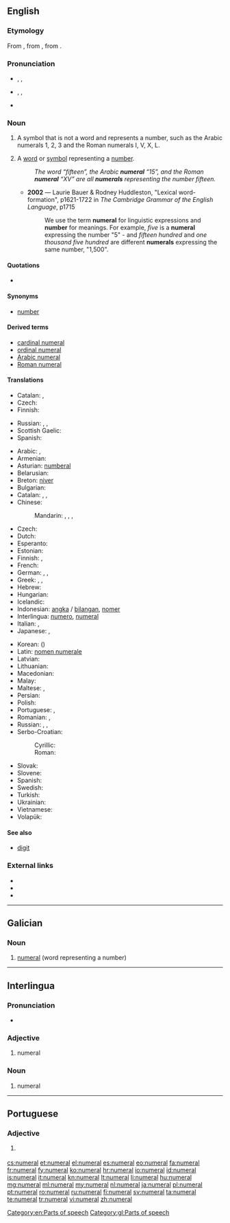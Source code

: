 {{also|numéral}}
==English==
{{wikipedia}}

===Etymology===
From {{etyl|frm}} {{term|numeral|lang=frm}}, from {{etyl|la}} {{term|numeralis|numerālis|pertaining to a number|lang=la}}, from {{term|numerus||a number|lang=la}}.

===Pronunciation===
* {{a|RP}} {{enPR|nyo͞o'mərəl}}, {{IPA|/ˈnjuːməɹəl/}}, {{X-SAMPA|/'nju:m@r@l/}}
* {{a|US}} {{enPR|no͞o'mərəl}}, {{IPA|/ˈnumɝəl/}}, {{X-SAMPA|/'num3r@l/}}
* {{audio|en-us-numeral.ogg|Audio (US)}}

===Noun===
{{en-noun}}

# A symbol that is not a word and represents a number, such as the Arabic numerals 1, 2, 3 and the Roman numerals I, V, X, L.
# {{linguistics}} A [[word]] or [[symbol]] representing a [[number]].
#: ''The word “fifteen”, the Arabic '''numeral''' “15”, and the Roman '''numeral''' “XV” are all '''numerals''' representing the number fifteen.''
#* '''2002''' — Laurie Bauer & Rodney Huddleston, "Lexical word-formation", p1621-1722 in ''The Cambridge Grammar of the English Language'', p1715
#*: We use the term '''numeral''' for linguistic expressions and '''number''' for meanings. For example, ''five'' is a '''numeral''' expressing the number "5" - and ''fifteen hundred'' and ''one thousand five hundred'' are different '''numerals''' expressing the same number, "1,500".

====Quotations====
* {{seeCites}}

====Synonyms====
* {{sense|word or symbol representing a number}} [[number]]

====Derived terms====
* [[cardinal numeral]]
* [[ordinal numeral]]
* [[Arabic numeral]]
* [[Roman numeral]]

====Translations====
{{trans-top|non-word symbol that represents a number}}
* Catalan: {{t+|ca|número|m}}, {{t+|ca|xifra}}
* Czech: {{t+|cs|číslice|f}}
* Finnish: {{t+|fi|numero}}
{{trans-mid}}
* Russian: {{t+|ru|цифра|f|tr=cífra}}, {{t+|ru|число|n|tr=čisló|sc=Cyrl}}, {{t+|ru|номер|m|tr=nómer|sc=Cyrl}}
* Scottish Gaelic: {{t-|gd|figear|m}}
* Spanish: {{t+|es|número|m}}
{{trans-bottom}}

{{trans-top|word or symbol representing a number}}
* Arabic: {{t-|ar|عدد|m|tr=ʿádad}}, {{t-|ar|رقم|m|tr=ráqam, raqm}}
* Armenian: {{t-|hy|թվական|tr=t'vakan}}
* Asturian: [[numberal]]
* Belarusian: {{t-|be|лічэбнік|m|tr=ličébnik|sc=Cyrl}}
* Breton: [[niver]] {{m}}
* Bulgarian: {{t-|bg|числително име|n|tr=čislítelno íme|sc=Cyrl}}
* Catalan: {{t+|ca|número|m}}, {{t+|ca|xifra|f}}, {{t-|ca|numeral|m}}
* Chinese:
*: Mandarin: {{t+|cmn|數詞|sc=Hani}}, {{t|cmn|数词|tr=shùcí|sc=Hani}}, {{t+|cmn|數字|sc=Hani}}, {{t+|cmn|数字|tr=shùzì|sc=Hani}}
* Czech: {{t+|cs|číslovka|f}}
* Dutch: {{t+|nl|telwoord|n}}
* Esperanto: {{t+|eo|numeralo}}
* Estonian: {{t-|et|arvsõna}}
* Finnish: {{t+|fi|numero}} {{qualifier|symbol}}, {{t+|fi|numeraali}} {{qualifier|word}}
* French: {{t+|fr|chiffre|m}}
* German: {{t+|de|Zahl|f}}, {{t+|de|Ziffer|f}}, {{t+|de|Zahlwort|n}}
* Greek: {{t+|el|αριθμός|m|tr=arithmós}}, {{t+|el|νούμερο|n|tr=noúmero}}, {{t+|el|ψηφίο|n|tr=psephío}}
* Hebrew: {{t+|he|ספרה|f|tr=sifra|sc=Hebr}}
* Hungarian: {{t+|hu|számnév}}
* Icelandic: {{t+|is|töluorð|n}}
* Indonesian: [[angka]] / [[bilang|bilangan]], [[nomer]] {{qualifier|used to differentiate}}
* Interlingua: [[numero#Interlingua|numero]], [[numeral#Interlingua|numeral]]
* Italian: {{t+|it|numero|m}}, {{t+|it|cifra|f}}
* Japanese: {{t+|ja|数字|tr=すうじ, sūji|sc=Jpan}}, {{t+|ja|数詞|tr=すうし, sūshi|sc=Jpan}}
{{trans-mid}}
* Korean: {{t+|ko|숫자|tr=sutja|sc=Kore}} ({{t+|ko|數字|sc=Kore}})
* Latin: [[nomen numerale]]
* Latvian: {{t-|lv|skaitļa vārds}}
* Lithuanian: {{t+|lt|skaitvardis|m}}
* Macedonian: {{t+|mk|број|m|tr=broj|sc=Cyrl}}
* Malay: {{t+|ms|angka}}
* Maltese: {{t+|mt|numru}}, {{t-|mt|ċifra}}
* Persian: {{t+|fa|رقم|tr=raqam|sc=fa-Arab}}
* Polish: {{t+|pl|liczebnik|m}}
* Portuguese: {{t+|pt|número}}, {{t+|pt|numeral}}
* Romanian: {{t+|ro|număr|n}}, {{t+|ro|numeral|n}}
* Russian: {{t+|ru|числительное|tr=čislítelʹnoje}}, {{t+|ru|имя числительное|n|tr=ímja čislítelʹnoje}}, {{t+|ru|цифра|f|tr=cífra}}
* Serbo-Croatian:
*: Cyrillic: {{t-|sh|број|m}}
*: Roman: {{t-|sh|broj|m}}
* Slovak: {{t-|sk|číslovka|f}}
* Slovene: {{t-|sl|številka}}
* Spanish: {{t-|es|letra numeral|m}}
* Swedish: {{t+|sv|siffra|c}}
* Turkish: {{t+|tr|rakam}}
* Ukrainian: {{t+|uk|числівник|m|tr=čyslívnyk|sc=Cyrl}}
* Vietnamese: {{t-|vi|chữ số}}
* Volapük: {{t+|vo|numavöd}}
{{trans-bottom}}

====See also====
* [[digit]]

===External links===
* {{R:Webster 1913}}
* {{R:Century 1911}}
* {{R:OneLook}}

[[Category:en:Parts of speech]]

----

==Galician==

===Noun===
{{gl-noun|m|numerais}}

# {{grammar|lang=gl}} [[#English|numeral]] (word representing a number)

[[Category:gl:Parts of speech]]

----

==Interlingua==

===Pronunciation===
* {{IPA|/numeˈral/|lang=ia}}

===Adjective===
{{head|ia|adjective}}

# numeral

===Noun===
{{head|ia|noun}}

# numeral

----

==Portuguese==

===Adjective===
{{pt-adj|numera|l|comp=no}}

# {{linguistics|lang=pt}} {{l|en|numeral}}

[[cs:numeral]]
[[et:numeral]]
[[el:numeral]]
[[es:numeral]]
[[eo:numeral]]
[[fa:numeral]]
[[fr:numeral]]
[[fy:numeral]]
[[ko:numeral]]
[[hr:numeral]]
[[io:numeral]]
[[id:numeral]]
[[is:numeral]]
[[it:numeral]]
[[kn:numeral]]
[[lt:numeral]]
[[li:numeral]]
[[hu:numeral]]
[[mg:numeral]]
[[ml:numeral]]
[[my:numeral]]
[[nl:numeral]]
[[ja:numeral]]
[[pl:numeral]]
[[pt:numeral]]
[[ro:numeral]]
[[ru:numeral]]
[[fi:numeral]]
[[sv:numeral]]
[[ta:numeral]]
[[te:numeral]]
[[tr:numeral]]
[[vi:numeral]]
[[zh:numeral]]